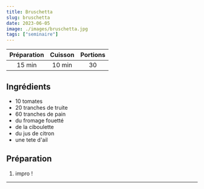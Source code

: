 ```yaml
---
title: Bruschetta
slug: bruschetta
date: 2023-06-05
image: ./images/bruschetta.jpg
tags: ["seminaire"]
---
```


| Préparation | Cuisson | Portions |
| :-: | :-: | :-: |
| 15 min | 10 min | 30 |


## Ingrédients
- <ListItem>10 tomates</ListItem>
- <ListItem>20 tranches de truite</ListItem>
- <ListItem>60 tranches de pain</ListItem>
- <ListItem>du fromage fouetté</ListItem>
- <ListItem>de la ciboulette</ListItem>
- <ListItem>du jus de citron</ListItem>
- <ListItem>une tete d'ail</ListItem>

## Préparation

1. impro !

---

